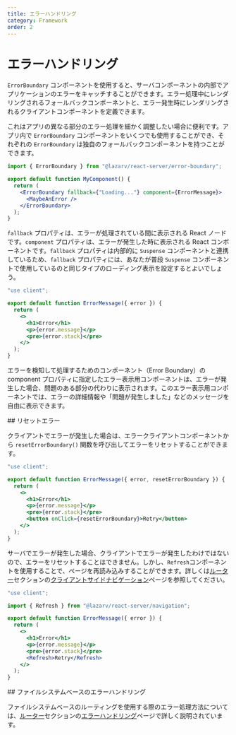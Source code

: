 ```yaml
---
title: エラーハンドリング
category: Framework
order: 2
---
```



# エラーハンドリング

`ErrorBoundary` コンポーネントを使用すると、サーバコンポーネントの内部でアプリケーションのエラーをキャッチすることができます。エラー処理中にレンダリングされるフォールバックコンポーネントと、エラー発生時にレンダリングされるクライアントコンポーネントを定義できます。

これはアプリの異なる部分のエラー処理を細かく調整したい場合に便利です。アプリ内で `ErrorBoundary` コンポーネントをいくつでも使用することができ、それぞれの `ErrorBoundary` は独自のフォールバックコンポーネントを持つことができます。

```jsx filename="App.jsx"
import { ErrorBoundary } from "@lazarv/react-server/error-boundary";

export default function MyComponent() {
  return (
    <ErrorBoundary fallback={"Loading..."} component={ErrorMessage}>
      <MaybeAnError />
    </ErrorBoundary>
  );
}
```

`fallback` プロパティは、エラーが処理されている間に表示される React ノードです。`component` プロパティは、エラーが発生した時に表示される React コンポーネントです。`fallback` プロパティは内部的に `Suspense` コンポーネントと連携しているため、`fallback` プロパティには、あなたが普段 `Suspense` コンポーネントで使用しているのと同じタイプのローディング表示を設定するとよいでしょう。

```jsx filename="ErrorMessage.jsx"
"use client";

export default function ErrorMessage({ error }) {
  return (
    <>
      <h1>Error</h1>
      <p>{error.message}</p>
      <pre>{error.stack}</pre>
    </>
  );
}
```

エラーを検知して処理するためのコンポーネント（Error Boundary）の component プロパティに指定したエラー表示用コンポーネントは、エラーが発生した場合、問題のある部分の代わりに表示されます。このエラー表示用コンポーネントでは、エラーの詳細情報や「問題が発生しました」などのメッセージを自由に表示できます。

<Link name="reset-error">
## リセットエラー
</Link>

クライアントでエラーが発生した場合は、エラークライアントコンポーネントから `resetErrorBoundary()` 関数を呼び出してエラーをリセットすることができます。

```jsx filename="ErrorMessage.jsx"
"use client";

export default function ErrorMessage({ error, resetErrorBoundary }) {
  return (
    <>
      <h1>Error</h1>
      <p>{error.message}</p>
      <pre>{error.stack}</pre>
      <button onClick={resetErrorBoundary}>Retry</button>
    </>
  );
}
```

サーバでエラーが発生した場合、クライアントでエラーが発生したわけではないので、エラーをリセットすることはできません。しかし、`Refresh`コンポーネントを使用することで、ページを再読み込みすることができます。詳しくは[ルーター](/ja/router)セクションの[クライアントサイドナビゲーション](/ja/router/client-navigation)ページを参照してください。

```jsx filename="ErrorMessage.jsx"
"use client";

import { Refresh } from "@lazarv/react-server/navigation";

export default function ErrorMessage({ error }) {
  return (
    <>
      <h1>Error</h1>
      <p>{error.message}</p>
      <pre>{error.stack}</pre>
      <Refresh>Retry</Refresh>
    </>
  );
}
```

<Link name="file-system-based-error-handling">
## ファイルシステムベースのエラーハンドリング
</Link>

ファイルシステムベースのルーティングを使用する際のエラー処理方法については、[ルーター](/ja/router)セクションの[エラーハンドリング](/ja/router/error-handling)ページで詳しく説明されています。
